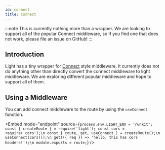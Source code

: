 ```yaml
---
id: connect
title: Connect
---
```


:::note
This is currently nothing more than a wrapper. We are looking to support all of the popular Connect middleware, so if you find one that does not work, please file an issue on GitHub!
:::

## Introduction

Light has a tiny wrapper for [Connect](https://github.com/senchalabs/connect) style middleware. It currently does not do anything other than directly convert the connect middleware to light middleware. We are exploring different popular middleware and hope to support all of them.

## Using a Middleware

You can add connect middleware to the route by using the `useConnect` function.


<Embed mode="endpoint" source={`process.env.LIGHT_ENV = 'runkit';
const { createRoute } = require('light');
const cors = require('cors');\n
const { route, get, useConnect } = createRoute();\n
useConnect(cors());\n
get(({ req }) => 'hello, this has cors headers!');\n
module.exports = route;`} />

